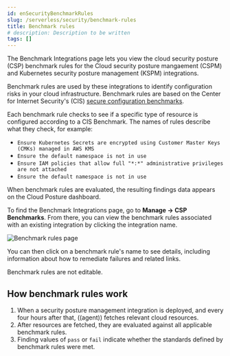 ```yaml
---
id: enSecurityBenchmarkRules
slug: /serverless/security/benchmark-rules
title: Benchmark rules
# description: Description to be written
tags: []
---
```


<div id="benchmark-rules"></div>

The Benchmark Integrations page lets you view the cloud security posture (CSP) benchmark rules for the <DocLink id="enSecurityCspm">Cloud security posture mangaement</DocLink> (CSPM) and <DocLink id="enSecurityKspm">Kubernetes security posture management</DocLink> (KSPM) integrations.

Benchmark rules are used by these integrations to identify configuration risks in your cloud infrastructure. Benchmark rules are based on the Center for Internet Security's (CIS) [secure configuration benchmarks](https://www.cisecurity.org/cis-benchmarks/).

Each benchmark rule checks to see if a specific type of resource is configured according to a CIS Benchmark. The names of rules describe what they check, for example:

* `Ensure Kubernetes Secrets are encrypted using Customer Master Keys (CMKs) managed in AWS KMS`
* `Ensure the default namespace is not in use`
* `Ensure IAM policies that allow full "*:*" administrative privileges are not attached`
* `Ensure the default namespace is not in use`

When benchmark rules are evaluated, the resulting <DocLink id="enSecurityFindingsPage">findings</DocLink> data appears on the <DocLink id="enSecurityCloudPostureDashboard">Cloud Posture dashboard</DocLink>.

To find the Benchmark Integrations page, go to **Manage -> CSP Benchmarks**. From there, you can view the benchmark rules associated with an existing integration by clicking the integration name.

![Benchmark rules page](../images/benchmark-rules/-cloud-native-security-benchmark-rules.png)

You can then click on a benchmark rule's name to see details, including information about how to remediate failures and related links.

<DocCallOut title="Note">
Benchmark rules are not editable.
</DocCallOut>

## How benchmark rules work

1. When a security posture management integration is deployed, and every four hours after that, ((agent)) fetches relevant cloud resources.
1. After resources are fetched, they are evaluated against all applicable benchmark rules.
1. Finding values of `pass` or `fail` indicate whether the standards defined by benchmark rules were met.

